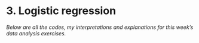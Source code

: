 # 3. Logistic regression

*Below are all the codes, my interpretations and explanations for this week's data analysis exercises.*


